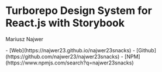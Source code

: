 
<Meta title="Doc" />

# Turborepo Design System for React.js with Storybook
Mariusz Najwer

<div style={{ display: "flex", gap: "20px", alignItems: "center", margin: "20px 0 20px" }}>
    - [Web](https://najwer23.github.io/najwer23snacks)
    - [Github](https://github.com/najwer23/najwer23snacks)
    - [NPM](https://www.npmjs.com/search?q=najwer23snacks)
</div>
